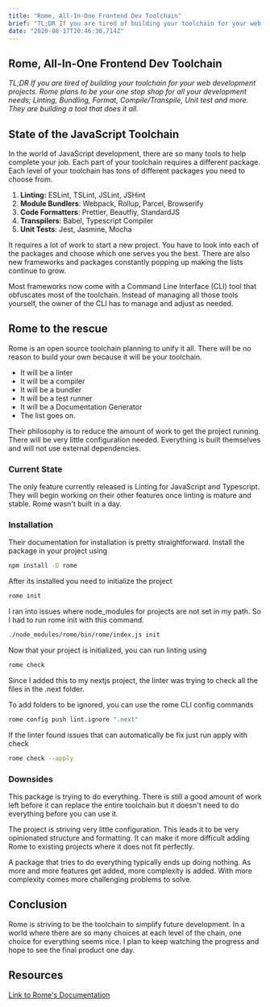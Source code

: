 ```yaml
---
title: "Rome, All-In-One Frontend Dev Toolchain"
brief: "TL;DR If you are tired of building your toolchain for your web development projects. Rome plans to be your one stop shop for all your development needs; Linting, Bundling, Format, Compile/Transpile, Unit test and more. They are building a tool that d..."
date: "2020-08-17T20:46:30.714Z"
---
```


## Rome, All-In-One Frontend Dev Toolchain

*TL;DR If you are tired of building your toolchain for your web development projects. Rome plans to be your one stop shop for all your development needs; Linting, Bundling, Format, Compile/Transpile, Unit test and more. They are building a tool that does it all.*

## State of the JavaScript Toolchain
In the world of JavaScript development, there are so many tools to help complete your job. Each part of your toolchain requires a different package. Each level of your toolchain has tons of different packages you need to choose from.

1. **Linting:** ESLint, TSLint, JSLint, JSHint
2. **Module Bundlers**: Webpack, Rollup, Parcel, Browserify
3. **Code Formatters**: Prettier, Beautfiy, StandardJS
4. **Transpilers**: Babel, Typescript Compiler
5. **Unit Tests**: Jest, Jasmine, Mocha

It requires a lot of work to start a new project. You have to look into each of the packages and choose which one serves you the best. There are also new frameworks and packages constantly popping up making the lists continue to grow.

Most frameworks now come with a Command Line Interface (CLI) tool that obfuscates most of the toolchain. Instead of managing all those tools yourself, the owner of the CLI has to manage and adjust as needed.

## Rome to the rescue
Rome is an open source toolchain planning to unify it all. There will be no reason to build your own because it will be your toolchain.

- It will be a linter
- It will be a compiler
- It will be a bundler
- It will be a test runner
- It will be a Documentation Generator
- The list goes on.

Their philosophy is to reduce the amount of work to get the project running. There will be very little configuration needed. Everything is built themselves and will not use external dependencies.

### Current State
The only feature currently released is Linting for JavaScript and Typescript. They will begin working on their other features once linting is mature and stable. Rome wasn't built in a day.

### Installation
Their documentation for installation is pretty straightforward.
Install the package in your project using
```bash
npm install -D rome
```

After its installed you need to initialize the project
```bash
rome init
```

I ran into issues where node_modules for projects are not set in my path.
So I had to run rome init with this command.
```bash
./node_modules/rome/bin/rome/index.js init
```

Now that your project is initialized, you can run linting using
```bash
rome check
```

Since I added this to my nextjs project, the linter was trying to check all the files in the .next folder.

To add folders to be ignored, you can use the rome CLI config commands
```bash
rome config push lint.ignore ".next"
```

If the linter found issues that can automatically be fix just run apply with check
```bash
rome check --apply
```

### Downsides
This package is trying to do everything. There is still a good amount of work left before it can replace the entire toolchain but it doesn't need to do everything before you can use it.

The project is striving very little configuration. This leads it to be very opinionated structure and formatting. It can make it more difficult adding Rome to existing projects where it does not fit perfectly.

A package that tries to do everything typically ends up doing nothing. As more and more features get added, more complexity is added. With more complexity comes more challenging problems to solve.

## Conclusion
Rome is striving to be the toolchain to simplify future development. In a world where there are so many choices at each level of the chain, one choice for everything seems nice. I plan to keep watching the progress and hope to see the final product one day.


## Resources
[Link to Rome's Documentation](https://romefrontend.dev/)
